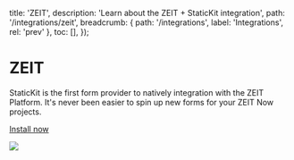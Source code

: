 
  title: 'ZEIT',
  description: 'Learn about the ZEIT + StaticKit integration',
  path: '/integrations/zeit',
  breadcrumb: {
    path: '/integrations',
    label: 'Integrations',
    rel: 'prev'
  },
  toc: [],
});

# ZEIT

StaticKit is the first form provider to natively integration with the ZEIT Platform. It's never been easier to spin up new forms for your ZEIT Now projects.

<p>
  <ArrowItem>
    <a href="https://zeit.co/integrations/statickit" className="font-semibold text-indigo-600">Install now</a>
  </ArrowItem>
</p>

<img className="mb-6 w-full rounded-lg shadow-lg" src="https://github.com/unstacked/statickit-zeit/blob/master/feature-2.jpg?raw=true" />
